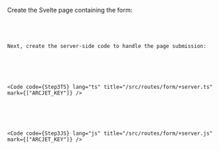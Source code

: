 
Create the Svelte page containing the form:

<Fragment >

<Code code={Step3Svelte} lang="js" title="/src/routes/form/+page.svelte" />
</Fragment>

Next, create the server-side code to handle the page submission:

<SelectableContent client:idle syncKey="language" frameworkSwitcher>
  <Fragment slot="TS">

<Code
  code={Step3TS}
  lang="ts"
  title="/src/routes/form/+server.ts"
  mark={["ARCJET_KEY"]}
/>

  </Fragment>
  <Fragment slot="JS">

<Code
  code={Step3JS}
  lang="js"
  title="/src/routes/form/+server.js"
  mark={["ARCJET_KEY"]}
/>

  </Fragment>
</SelectableContent>
